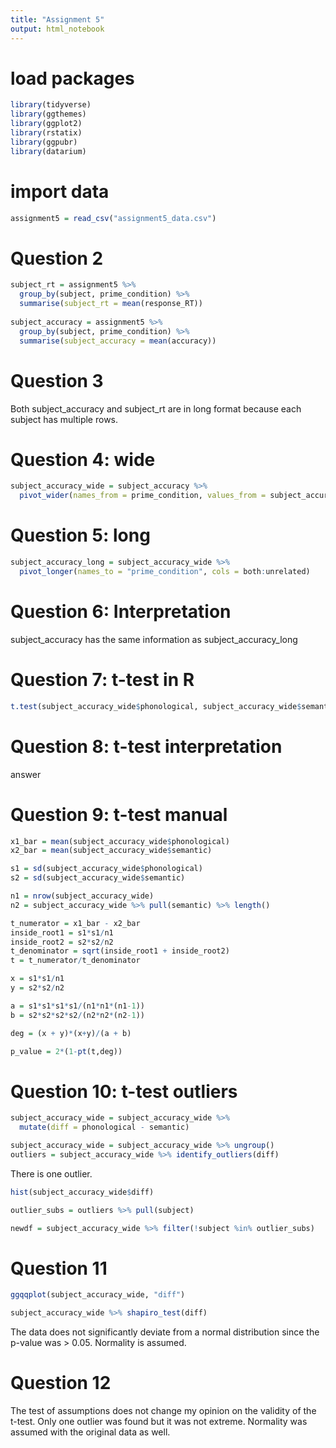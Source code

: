 ```yaml
---
title: "Assignment 5"
output: html_notebook
---
```


# load packages
```r
library(tidyverse)
library(ggthemes)
library(ggplot2)
library(rstatix)
library(ggpubr)
library(datarium)
```
# import data
```r
assignment5 = read_csv("assignment5_data.csv")
```
# Question 2
```r
subject_rt = assignment5 %>%
  group_by(subject, prime_condition) %>% 
  summarise(subject_rt = mean(response_RT))
    
subject_accuracy = assignment5 %>%
  group_by(subject, prime_condition) %>%
  summarise(subject_accuracy = mean(accuracy))
```

# Question 3
Both subject_accuracy and subject_rt are in long format because each subject has multiple rows.

# Question 4: wide
```r
subject_accuracy_wide = subject_accuracy %>%
  pivot_wider(names_from = prime_condition, values_from = subject_accuracy)
```

# Question 5: long
```r
subject_accuracy_long = subject_accuracy_wide %>%
  pivot_longer(names_to = "prime_condition", cols = both:unrelated)
```

# Question 6: Interpretation
subject_accuracy has the same information as subject_accuracy_long

# Question 7: t-test in R
```r
t.test(subject_accuracy_wide$phonological, subject_accuracy_wide$semantic, paired = TRUE)
```

# Question 8: t-test interpretation
answer

# Question 9: t-test manual
```r
x1_bar = mean(subject_accuracy_wide$phonological)
x2_bar = mean(subject_accuracy_wide$semantic)

s1 = sd(subject_accuracy_wide$phonological)
s2 = sd(subject_accuracy_wide$semantic)

n1 = nrow(subject_accuracy_wide)
n2 = subject_accuracy_wide %>% pull(semantic) %>% length()
```

```r
t_numerator = x1_bar - x2_bar
inside_root1 = s1*s1/n1
inside_root2 = s2*s2/n2
t_denominator = sqrt(inside_root1 + inside_root2)
t = t_numerator/t_denominator
```


```r
x = s1*s1/n1
y = s2*s2/n2

a = s1*s1*s1*s1/(n1*n1*(n1-1))
b = s2*s2*s2*s2/(n2*n2*(n2-1))

deg = (x + y)*(x+y)/(a + b)

p_value = 2*(1-pt(t,deg))
```

# Question 10: t-test outliers
```r
subject_accuracy_wide = subject_accuracy_wide %>%
  mutate(diff = phonological - semantic)

subject_accuracy_wide = subject_accuracy_wide %>% ungroup()
outliers = subject_accuracy_wide %>% identify_outliers(diff)
```
There is one outlier.

```r
hist(subject_accuracy_wide$diff)
```

```r
outlier_subs = outliers %>% pull(subject)

newdf = subject_accuracy_wide %>% filter(!subject %in% outlier_subs)
```

# Question 11
```r
ggqqplot(subject_accuracy_wide, "diff")
```

```r
subject_accuracy_wide %>% shapiro_test(diff)
```
The data does not significantly deviate from a normal distribution since the p-value was > 0.05. Normality is assumed.

# Question 12
The test of assumptions does not change my opinion on the validity of the t-test. Only one outlier was found but it was not extreme. Normality was assumed with the original data as well.
```r

```

